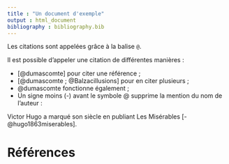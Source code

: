 ```yaml
---
title : "Un document d'exemple"
output : html_document
bibliography : bibliography.bib
---
```


Les citations sont appelées grâce à la balise `@`. 

Il est possible d'appeler une citation de différentes manières :

* [@dumascomte] pour citer une référence ; 
* [@dumascomte ; @Balzacillusions] pour en citer plusieurs ;
* @dumascomte fonctionne également ;
* Un signe moins (-) avant le symbole @ supprime la mention du
nom de l'auteur :

Victor Hugo a marqué son siècle en publiant Les Misérables [-@hugo1863miserables].


# Références